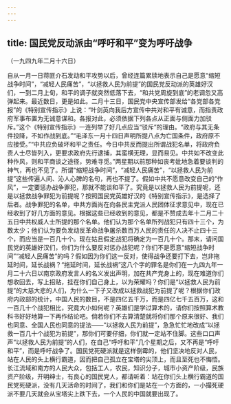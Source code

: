 ```yaml
---
---
---
```

title: 国民党反动派由“呼吁和平”变为呼吁战争
---




（一九四九年二月十六日）

自从一月一日蒋匪介石发动和平攻势以后，曾经连篇累牍地表示自己是愿意“缩短战争时间”，“减轻人民痛苦”，“以拯救人民为前提”的国民党反动派的英雄好汉们，一到二月上旬，和平的调子就突然低落下去，“和共党周旋到底”的老调忽又高弹起来。最近数日，更是如此。二月十三日，国民党中央宣传部发给“各党部各党报”的《特别宣传指示》上说：“叶剑英向我后方宣传中共对和平有诚意，而指责政府军事布置为无诚意谋和。各报对此，必须依据下列各点从正面与侧面力加驳斥。”这个《特别宣传指示》一连列举了好几点应当“驳斥”的理由。“政府与其无条件投降，不如作战到底。”“毛泽东一月十四日声明所提八点为亡国条件，政府原不应接受。”“中共应负破坏和平之责任。今日中共反而提出所谓战犯名单，将政府负责人士尽皆列入，更要求政府先行逮捕，其蛮横无理，显而易见。中共如不改变此种作风，则和平商谈之途径，势难寻觅。”两星期以前那种如丧考妣地急着要谈判的神气，再也不见了。所谓“缩短战争时间”，“减轻人民痛苦”，“以拯救人民为前提”这些传遍人间、沁人心脾的名句，再也不提了。假如中共不愿意改变自己的“作风”，一定要惩办战争罪犯，那就不能谈和平了。究竟是以拯救人民为前提呢，还是以拯救战争罪犯为前提呢？按照国民党英雄好汉的《特别宣传指示》，是选择了后者。战争罪犯的名单，中共方面尚在向各民主党派人民团体征求意见中，现在已经收到了好几方面的意见。根据这些已经收到的意见，都是不赞成去年十二月二十五日中共权威人士所提的那个名单。他们认为那个名单所列战犯只有四十三个，为数太少；他们认为要负发动反革命战争屠杀数百万人民的责任的人决不止四十三个，而应当是一百几十个。现在姑且假定战犯将确定为一百几十个。那末，请问国民党的英雄好汉们，你们为什么要反对惩办战犯呢？你们不是愿意“缩短战争时间”“减轻人民痛苦”的吗？假如因为你们这一反对，使得战争还要打下去，岂非拖延时间，延长战祸？“拖延时间，延长战祸”这八个字的罪名是你们在一九四九年一月二十六日以南京政府发言人的名义发出声明，加在共产党身上的，现在难道你们想收回去，写上招贴，挂在你们自己身上，以为荣耀吗？你们是“以拯救人民为前提”的大慈大悲的人们，为什么一下子又改成以拯救战犯为前提了呢？根据你们政府内政部的统计，中国人民的数目，不是四亿五千万，而是四亿七千五百万，这和一百几十个战犯相比，究竟大小如何呢？英雄们是学过算术的，请你们按照算术教科书好好地算一下再作结论吧。倘若你们不去算清楚就将你们那个原来很好、我们也同意、全国人民也同意的提法——“以拯救人民为前提”，急急忙忙地改成“以拯救一百几十个战犯为前提”，那你们可要仔细，你们就一定站不住脚。这些口口声声“以拯救人民为前提”的人们，在自己“呼吁和平”几个星期之后，又不再是“呼吁和平”，而是呼吁战争了。国民党死硬派就是这样倒霉的，他们坚决地反对人民，站在人民的头上横行霸道，因而把自己孤立在宝塔的尖顶上，而且至死也不悔悟。长江流域和南方的人民大众，包括工人，农民，知识分子，城市小资产阶级，民族资产阶级，开明绅士，有良心的国民党人，都请听着：站在你们头上横行霸道的国民党死硬派，没有几天活命的时间了，我们和你们是站在一个方面的，一小撮死硬派不要几天就会从宝塔尖上跌下去，一个人民的中国就要出现了。